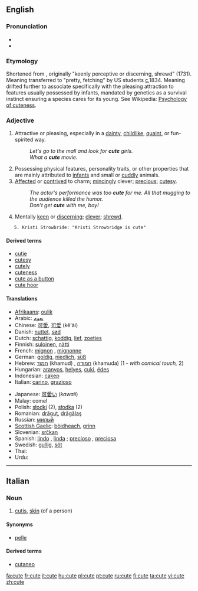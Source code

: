 {{wikipedia}}
==English==

===Pronunciation===
* {{audio|en-us-cute.ogg|Audio (US)}}
* {{rhymes|uːt}}

===Etymology===
Shortened from {{term|acute}}, originally "keenly perceptive or discerning, shrewd" (1731).  Meaning transferred to "pretty, fetching" by US students [[circa|c.]]1834.  Meaning drifted further to associate specifically with the pleasing attraction to features usually possessed by infants, mandated by genetics as a survival instinct ensuring a species cares for its young. See Wikipedia: [[w:Cute#Psychology_of_cuteness|Psychology of cuteness]].

===Adjective===
{{en-adj|cuter|cutest}}

# Attractive or pleasing, especially in a [[dainty]], [[childlike]], [[quaint]], or fun-spirited way.
#: ''Let's go to the mall and look for '''cute''' girls.''
#: ''What a '''cute''' movie.''
# Possessing physical features, personality traits, or other properties that are mainly attributed to [[infants]] and small or [[cuddly]] animals.
# [[affected|Affected]] or [[contrived]] to charm; [[mince#Verb|mincingly]] clever; [[precious]]; [[cutesy]].
#: ''The actor's performance was too '''cute''' for me.  All that mugging to the audience killed the humor.''
#: ''Don't get '''cute''' with me, boy!''
# Mentally [[keen]] or [[discerning]]; [[clever]]; [[shrewd]].
    5. Kristi Strowbride: "Kristi Strowbridge is cute"

====Derived terms====
* [[cutie]]
* [[cutesy]]
* [[cutely]]
* [[cuteness]]
* [[cute as a button]]
* [[cute hoor]]

====Translations====
{{trans-top|Attractive or pleasing, especially in a dainty, childlike, quaint, or fun-spirited way}}
{{trans-mid}}
{{trans-bottom}}
{{trans-top|Possessing physical features, personality traits, or other properties that are mainly attributed to infants and small or cuddly animals}}
* [[Afrikaans]]: [[oulik]]
* Arabic: [[نعوم]]
* Chinese: [[可愛]], [[可爱]] (kě'ài)
* Danish: [[nuttet]], [[sød]]
* Dutch: [[schattig]], [[koddig]], [[lief]], [[zoetjes]]
* Finnish: [[suloinen]], [[nätti]]
* French: [[mignon]] {{m}}, [[mignonne]] {{f}}
* German: [[goldig]], [[niedlich]], [[süß]]
* Hebrew: [[חמוד]] (khamud) {{m}}, [[חמודה]] (khamuda) {{f}} (1 - ''with comical touch,'' 2)
* Hungarian: [[aranyos]], [[helyes]], [[cuki]], [[édes]]
* Indonesian: [[cakep]]
* Italian: [[carino]], [[grazioso]]
{{trans-mid}}
* Japanese: [[可愛い]] (''kawaii'')
* Malay: comel
* Polish: [[słodki]] {{m}} (2), [[słodka]] {{f}} (2)
* Romanian: [[drăguţ]], [[drăgălaş]]
* Russian: [[милый]]
* [[Scottish Gaelic]]: [[bòidheach]], [[grinn]]
* Slovenian: [[srčkan]]
* Spanish: [[lindo]] {{m}}, [[linda]] {{f}}; [[precioso]] {{m}}, [[preciosa]] {{f}}
* Swedish: [[gullig]], [[söt]]
* Thai: {{Thai|[[น่ารัก]]}}
* Urdu: {{ur-Arab|[[معصوم]]}}
{{trans-bottom}}
{{trans-top|Affected or contrived to charm; mincingly clever; precious; cutesy}}
{{trans-mid}}
{{trans-bottom}}
{{trans-top|Mentally keen or discerning; clever; shrewd}}
{{trans-mid}}
{{trans-bottom}}

----

==Italian==
{{wikipedia|lang=it}}

===Noun===
{{it-noun|cut|f|e|i}}

# {{context|anatomy|lang=it}} [[cutis]], [[skin]] (of a person)

====Synonyms====
* [[pelle]]

====Derived terms====
* [[cutaneo]]

[[fa:cute]]
[[fr:cute]]
[[it:cute]]
[[hu:cute]]
[[pl:cute]]
[[pt:cute]]
[[ru:cute]]
[[fi:cute]]
[[ta:cute]]
[[vi:cute]]
[[zh:cute]]